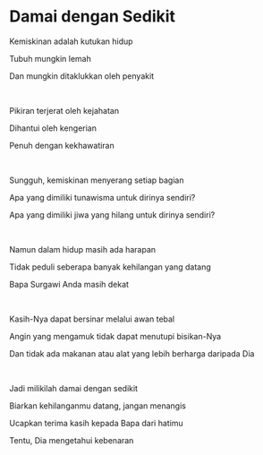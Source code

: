 # Damai dengan Sedikit

Kemiskinan adalah kutukan hidup

Tubuh mungkin lemah

Dan mungkin ditaklukkan oleh penyakit

<p></p>

<br />

Pikiran terjerat oleh kejahatan

Dihantui oleh kengerian

Penuh dengan kekhawatiran

<p></p>

<br />

Sungguh, kemiskinan menyerang setiap bagian

Apa yang dimiliki tunawisma untuk dirinya sendiri?

Apa yang dimiliki jiwa yang hilang untuk dirinya sendiri?

<p></p>

<br />

Namun dalam hidup masih ada harapan

Tidak peduli seberapa banyak kehilangan yang datang

Bapa Surgawi Anda masih dekat

<p></p>

<br />

Kasih-Nya dapat bersinar melalui awan tebal

Angin yang mengamuk tidak dapat menutupi bisikan-Nya

Dan tidak ada makanan atau alat yang lebih berharga daripada Dia

<p></p>

<br />

Jadi milikilah damai dengan sedikit

Biarkan kehilanganmu datang, jangan menangis

Ucapkan terima kasih kepada Bapa dari hatimu

Tentu, Dia mengetahui kebenaran